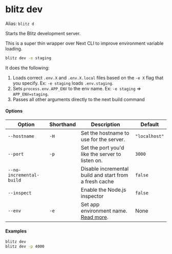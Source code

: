 # blitz dev

Alias: `blitz d`

Starts the Blitz development server.

This is a super thin wrapper over Next CLI to improve environment variable
loading.

```bash
blitz dev -e staging
```

It does the following:

1. Loads correct `.env.X` and `.env.X.local` files based on the `-e X`
   flag that you specify. Ex: `-e staging` loads `.env.staging`.
2. Sets `process.env.APP_ENV` to the env name. Ex: `-e staging` =>
   `APP_ENV=staging`.
3. Passes all other arguments directly to the next build command

#### Options

| Option                   | Shorthand | Description                                                                           | Default       |
| ------------------------ | --------- | ------------------------------------------------------------------------------------- | ------------- |
| `--hostname`             | `-H`      | Set the hostname to use for the server.                                               | `"localhost"` |
| `--port`                 | `-p`      | Set the port you'd like the server to listen on.                                      | `3000`        |
| `--no-incremental-build` |           | Disable incremental build and start from a fresh cache                                | `false`       |
| `--inspect`              |           | Enable the Node.js inspector                                                          | `false`       |
| `--env`                  | `-e`      | Set app environment name. [Read more](/docs/custom-environments#custom-environments). | None          |

#### Examples

```bash
blitz dev
blitz dev -p 4000
```
